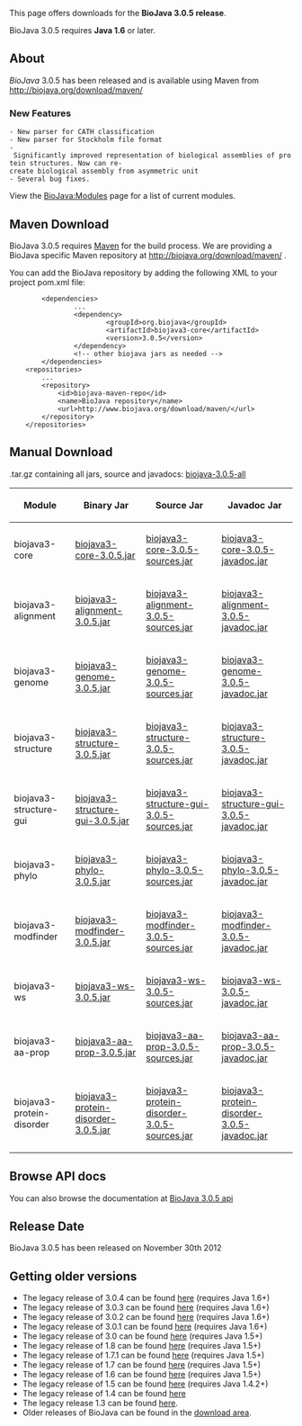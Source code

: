 This page offers downloads for the <b>BioJava 3.0.5 release</b>. 

BioJava 3.0.5 requires <b>Java 1.6</b> or later. 

== About ==
''BioJava'' 3.0.5 has been released and is available using Maven from
[http://biojava.org/download/maven/ http://biojava.org/download/maven/]

===New Features===

 - New parser for CATH classification
 - New parser for Stockholm file format
 - Significantly improved representation of biological assemblies of protein structures. Now can re-create biological assembly from asymmetric unit
 - Several bug fixes.

View the [[BioJava:Modules]] page for a list of current modules.

== Maven Download ==
BioJava 3.0.5 requires [http://maven.apache.org/ Maven] for the build process. We are providing a BioJava specific Maven repository at http://biojava.org/download/maven/ .

You can add the BioJava repository by adding the following XML to your project pom.xml file:
<pre>
        <dependencies>
                ...
                <dependency>
                        <groupId>org.biojava</groupId>
                        <artifactId>biojava3-core</artifactId>
                        <version>3.0.5</version>
                </dependency>
                <!-- other biojava jars as needed -->
        </dependencies>
	<repositories>
		...
		<repository>
			<id>biojava-maven-repo</id>
			<name>BioJava repository</name>
			<url>http://www.biojava.org/download/maven/</url>			
		</repository>
	</repositories>
</pre>

== Manual Download ==

.tar.gz containing all jars, source and javadocs: [http://biojava.org/download/bj3.0.5/biojava-3.0.5-all.tar.gz biojava-3.0.5-all]

{|
|+
! Module
! Binary Jar
! Source Jar
! Javadoc Jar
|-
| biojava3-core 
| [http://biojava.org/download/maven/org/biojava/biojava3-core/3.0.5/biojava3-core-3.0.5.jar biojava3-core-3.0.5.jar] 
| [http://biojava.org/download/maven/org/biojava/biojava3-core/3.0.5/biojava3-core-3.0.5-sources.jar biojava3-core-3.0.5-sources.jar] 
| [http://biojava.org/download/maven/org/biojava/biojava3-core/3.0.5/biojava3-core-3.0.5-javadoc.jar biojava3-core-3.0.5-javadoc.jar]
|-
| biojava3-alignment 
| [http://biojava.org/download/maven/org/biojava/biojava3-alignment/3.0.5/biojava3-alignment-3.0.5.jar biojava3-alignment-3.0.5.jar] 
| [http://biojava.org/download/maven/org/biojava/biojava3-alignment/3.0.5/biojava3-alignment-3.0.5-sources.jar biojava3-alignment-3.0.5-sources.jar] 
| [http://biojava.org/download/maven/org/biojava/biojava3-alignment/3.0.5/biojava3-alignment-3.0.5-javadoc.jar biojava3-alignment-3.0.5-javadoc.jar]
|-
| biojava3-genome 
| [http://biojava.org/download/maven/org/biojava/biojava3-genome/3.0.5/biojava3-genome-3.0.5.jar biojava3-genome-3.0.5.jar] 
| [http://biojava.org/download/maven/org/biojava/biojava3-genome/3.0.5/biojava3-genome-3.0.5-sources.jar biojava3-genome-3.0.5-sources.jar] 
| [http://biojava.org/download/maven/org/biojava/biojava3-genome/3.0.5/biojava3-genome-3.0.5-javadoc.jar biojava3-genome-3.0.5-javadoc.jar]
|-
| biojava3-structure 
| [http://biojava.org/download/maven/org/biojava/biojava3-structure/3.0.5/biojava3-structure-3.0.5.jar biojava3-structure-3.0.5.jar] 
| [http://biojava.org/download/maven/org/biojava/biojava3-structure/3.0.5/biojava3-structure-3.0.5-sources.jar biojava3-structure-3.0.5-sources.jar] 
| [http://biojava.org/download/maven/org/biojava/biojava3-structure/3.0.5/biojava3-structure-3.0.5-javadoc.jar biojava3-structure-3.0.5-javadoc.jar]
|-
| biojava3-structure-gui 
| [http://biojava.org/download/maven/org/biojava/biojava3-structure-gui/3.0.5/biojava3-structure-gui-3.0.5.jar biojava3-structure-gui-3.0.5.jar] 
| [http://biojava.org/download/maven/org/biojava/biojava3-structure-gui/3.0.5/biojava3-structure-gui-3.0.5-sources.jar biojava3-structure-gui-3.0.5-sources.jar] 
| [http://biojava.org/download/maven/org/biojava/biojava3-structure-gui/3.0.5/biojava3-structure-gui-3.0.5-javadoc.jar biojava3-structure-gui-3.0.5-javadoc.jar]
|-
| biojava3-phylo 
| [http://biojava.org/download/maven/org/biojava/biojava3-phylo/3.0.5/biojava3-phylo-3.0.5.jar biojava3-phylo-3.0.5.jar] 
| [http://biojava.org/download/maven/org/biojava/biojava3-phylo/3.0.5/biojava3-phylo-3.0.5-sources.jar biojava3-phylo-3.0.5-sources.jar] 
| [http://biojava.org/download/maven/org/biojava/biojava3-phylo/3.0.5/biojava3-phylo-3.0.5-javadoc.jar biojava3-phylo-3.0.5-javadoc.jar]
|-
| biojava3-modfinder 
| [http://biojava.org/download/maven/org/biojava/biojava3-modfinder/3.0.5/biojava3-modfinder-3.0.5.jar biojava3-modfinder-3.0.5.jar] 
| [http://biojava.org/download/maven/org/biojava/biojava3-modfinder/3.0.5/biojava3-modfinder-3.0.5-sources.jar biojava3-modfinder-3.0.5-sources.jar] 
| [http://biojava.org/download/maven/org/biojava/biojava3-modfinder/3.0.5/biojava3-modfinder-3.0.5-javadoc.jar biojava3-modfinder-3.0.5-javadoc.jar]
|-
| biojava3-ws 
| [http://biojava.org/download/maven/org/biojava/biojava3-ws/3.0.5/biojava3-ws-3.0.5.jar biojava3-ws-3.0.5.jar] 
| [http://biojava.org/download/maven/org/biojava/biojava3-ws/3.0.5/biojava3-ws-3.0.5-sources.jar biojava3-ws-3.0.5-sources.jar] 
| [http://biojava.org/download/maven/org/biojava/biojava3-ws/3.0.5/biojava3-ws-3.0.5-javadoc.jar biojava3-ws-3.0.5-javadoc.jar]
|-
| biojava3-aa-prop 
| [http://biojava.org/download/maven/org/biojava/biojava3-aa-prop/3.0.5/biojava3-aa-prop-3.0.5.jar biojava3-aa-prop-3.0.5.jar] 
| [http://biojava.org/download/maven/org/biojava/biojava3-aa-prop/3.0.5/biojava3-aa-prop-3.0.5-sources.jar biojava3-aa-prop-3.0.5-sources.jar] 
| [http://biojava.org/download/maven/org/biojava/biojava3-aa-prop/3.0.5/biojava3-aa-prop-3.0.5-javadoc.jar biojava3-aa-prop-3.0.5-javadoc.jar]
|-
| biojava3-protein-disorder 
| [http://biojava.org/download/maven/org/biojava/biojava3-protein-disorder/3.0.5/biojava3-protein-disorder-3.0.5.jar biojava3-protein-disorder-3.0.5.jar] 
| [http://biojava.org/download/maven/org/biojava/biojava3-protein-disorder/3.0.5/biojava3-protein-disorder-3.0.5-sources.jar biojava3-protein-disorder-3.0.5-sources.jar] 
| [http://biojava.org/download/maven/org/biojava/biojava3-protein-disorder/3.0.5/biojava3-protein-disorder-3.0.5-javadoc.jar biojava3-protein-disorder-3.0.5-javadoc.jar]

|}

== Browse API docs ==
You can also browse the documentation at [http://www.biojava.org/docs/api3.0.5/ BioJava 3.0.5 api]

==Release Date==
BioJava 3.0.5 has been released on November 30th 2012

== Getting older versions ==

* The legacy release of 3.0.4 can be found [[BioJava:Download 3.0.4|here]] (requires Java 1.6+)
* The legacy release of 3.0.3 can be found [[BioJava:Download 3.0.3|here]] (requires Java 1.6+)
* The legacy release of 3.0.2 can be found [[BioJava:Download 3.0.2|here]] (requires Java 1.6+)
* The legacy release of 3.0.1 can be found [[BioJava:Download 3.0.1|here]] (requires Java 1.6+)
* The legacy release of 3.0 can be found [[BioJava:Download 3.0|here]] (requires Java 1.5+)
* The legacy release of 1.8 can be found [[BioJava:Download 1.8|here]] (requires Java 1.5+)
* The legacy release of 1.7.1 can be found [[BioJava:Download 1.7.1|here]] (requires Java 1.5+)
* The legacy release of 1.7 can be found [[BioJava:Download 1.7|here]] (requires Java 1.5+)
* The legacy release of 1.6 can be found [[BioJava:Download 1.6|here]] (requires Java 1.5+)
* The legacy release of 1.5 can be found [[BioJava:Download 1.5|here]] (requires Java 1.4.2+)
* The legacy release of 1.4 can be found [[BioJava:Download 1.4|here]]
* The legacy release 1.3 can be found [[BioJava:Download 1.3|here]].
* Older releases of BioJava can be found in the [http://www.biojava.org/download/ download area].